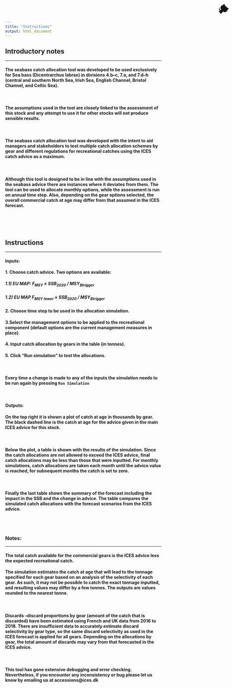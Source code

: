 ```yaml
---
title: "Instructions"
output: html_document
---
```



<html>
  <head>
    <a href="https://github.com/ices-taf/2019_4017-19_TechnicalService" class="github-corner" aria-label="View source on GitHub"><svg width="80" height="80" viewBox="0 0 250 250" style="fill:#fff; color:#151513; position: absolute; top: 0; border: 0; right: 0;" aria-hidden="true"><path d="M0,0 L115,115 L130,115 L142,142 L250,250 L250,0 Z"></path><path d="M128.3,109.0 C113.8,99.7 119.0,89.6 119.0,89.6 C122.0,82.7 120.5,78.6 120.5,78.6 C119.2,72.0 123.4,76.3 123.4,76.3 C127.3,80.9 125.5,87.3 125.5,87.3 C122.9,97.6 130.6,101.9 134.4,103.2" fill="currentColor" style="transform-origin: 130px 106px;" class="octo-arm"></path><path d="M115.0,115.0 C114.9,115.1 118.7,116.5 119.8,115.4 L133.7,101.6 C136.9,99.2 139.9,98.4 142.2,98.6 C133.8,88.0 127.5,74.4 143.8,58.0 C148.5,53.4 154.0,51.2 159.7,51.0 C160.3,49.4 163.2,43.6 171.4,40.1 C171.4,40.1 176.1,42.5 178.8,56.2 C183.1,58.6 187.2,61.8 190.9,65.4 C194.5,69.0 197.7,73.2 200.1,77.6 C213.8,80.2 216.3,84.9 216.3,84.9 C212.7,93.1 206.9,96.0 205.4,96.6 C205.1,102.4 203.0,107.8 198.3,112.5 C181.9,128.9 168.3,122.5 157.7,114.1 C157.9,116.9 156.7,120.9 152.7,124.9 L141.0,136.5 C139.8,137.7 141.6,141.9 141.8,141.8 Z" fill="currentColor" class="octo-body"></path></svg></a><style>.github-corner:hover .octo-arm{animation:octocat-wave 560ms ease-in-out}@keyframes octocat-wave{0%,100%{transform:rotate(0)}20%,60%{transform:rotate(-25deg)}40%,80%{transform:rotate(10deg)}}@media (max-width:500px){.github-corner:hover .octo-arm{animation:none}.github-corner .octo-arm{animation:octocat-wave 560ms ease-in-out}}</style>
  </head>


## Introductory notes  
***


#### The seabass catch allocation tool was developed to be used exclusively for Sea bass (Dicentrarchus labrax) in divisions 4.b–c, 7.a, and 7.d–h (central and southern North Sea, Irish Sea, English Channel, Bristol Channel, and Celtic Sea).  

<br> 

#### The assumptions used in the tool are closely linked to the assessment of this stock and any attempt to use it for other stocks will not produce sensible results.  

<br> 

#### The seabass catch allocation tool was developed with the intent to aid managers and stakeholders to test multiple catch allocation schemes by gear and different regulations for recreational catches using the ICES catch advice as a maximum.  

<br> 

#### Although this tool is designed to be in line with the assumptions used in the seabass advice there are instances where it deviates from them. The tool can be used to allocate monthly options, while the assessment is run on annual time step. Also, depending on the gear options selected, the overall commercial catch at age may differ from that assumed in the ICES forecast.  

<br>  
<br>

## Instructions  
***

#### **Inputs:**  


#### 1. Choose catch advice. Two options are available:
#####     1.1) EU MAP: F~MSY~ × SSB~2020~ / MSY~Btrigger~
#####     1.2) EU MAP F~MSY~ ~lower~ × SSB~2020~ / MSY~Btrigger~
#### 2. Choose time step to be used in the allocation simulation.
#### 3.Select the management options to be applied to the recreational component (default options are the current management measures in place).
#### 4. Input catch allocation by gears in the table (in tonnes).
#### 5. Click “Run simulation” to test the allocations.

<br> 

#### Every time a change is made to any of the inputs the simulation needs to be run again by pressing `Run Simulation`  

<br> 

#### **Outputs:** 


#### On the top right it is shown a plot of catch at age in thousands by gear. The black dashed line is the catch at age for the advice given in the main ICES advice for this stock.  

<br> 

#### Below the plot, a table is shown with the results of the simulation. Since the catch allocations are not allowed to exceed the ICES advice, final catch allocations may be less than those that were inputted. For monthly simulations, catch allocations are taken each month until the advice value is reached, for subsequent months the catch is set to zero.  

<br> 

#### Finally the last table shows the summary of the forecast including the impact in the SSB and the change in advice.  The table compares the simulated catch allocations with the forecast scenarios from the ICES advice.  

<br> 
<br> 

### **Notes:**  
*** 

#### The total catch available for the commercial gears is the ICES advice less the expected recreational catch.  


#### The simulation estimates the catch at age that will lead to the tonnage specified for each gear based on an analysis of the selectivity of each gear. As such, it may not be possible to catch the exact tonnage inputted, and resulting values may differ by a few tonnes. The outputs are values rounded to the nearest tonne. 

<br>

#### Discards –discard proportions by gear (amount of the catch that is discarded) have been estimated using French and UK data from 2016 to 2018. There are insufficient data to accurately estimate discard selectivity by gear type, so the same discard selectivity as used in the ICES forecast is applied for all gears. Depending on the allocations by gear, the total amount of discards may vary from that forecasted in the ICES advice.  

<br> 

#### This tool has gone extensive debugging and error checking. Nevertheless, if you encounter any inconsistency or bug please let us know by emailing us at accessions@ices.dk
<br> 
<br> 
